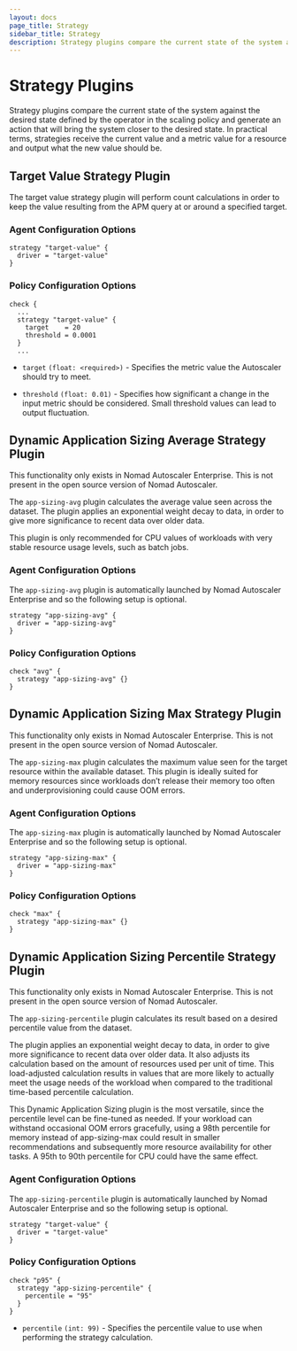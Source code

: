 ```yaml
---
layout: docs
page_title: Strategy
sidebar_title: Strategy
description: Strategy plugins compare the current state of the system against the desired state.
---
```


# Strategy Plugins

Strategy plugins compare the current state of the system against the desired state
defined by the operator in the scaling policy and generate an action that will
bring the system closer to the desired state. In practical terms, strategies
receive the current value and a metric value for a resource and output what the
new value should be.

## Target Value Strategy Plugin

The target value strategy plugin will perform count calculations in order to keep
the value resulting from the APM query at or around a specified target.

### Agent Configuration Options

```hcl
strategy "target-value" {
  driver = "target-value"
}
```

### Policy Configuration Options

```hcl
check {
  ...
  strategy "target-value" {
    target    = 20
    threshold = 0.0001
  }
  ...
```

- `target` `(float: <required>)` - Specifies the metric value the Autoscaler
  should try to meet.

- `threshold` `(float: 0.01)` - Specifies how significant a change in the input
  metric should be considered. Small threshold values can lead to output
  fluctuation.

## Dynamic Application Sizing Average Strategy Plugin

<EnterpriseAlert>
This functionality only exists in Nomad Autoscaler
Enterprise. This is not present in the open source version of Nomad Autoscaler.
</EnterpriseAlert>

The `app-sizing-avg` plugin calculates the average value seen across the dataset.
The plugin applies an exponential weight decay to data, in order to give
more significance to recent data over older data.

This plugin is only recommended for CPU values of workloads with very stable
resource usage levels, such as batch jobs.

### Agent Configuration Options

The `app-sizing-avg` plugin is automatically launched by Nomad Autoscaler
Enterprise and so the following setup is optional.

```hcl
strategy "app-sizing-avg" {
  driver = "app-sizing-avg"
}
```

### Policy Configuration Options

```hcl
check "avg" {
  strategy "app-sizing-avg" {}
}
```

## Dynamic Application Sizing Max Strategy Plugin

<EnterpriseAlert>
This functionality only exists in Nomad Autoscaler
Enterprise. This is not present in the open source version of Nomad Autoscaler.
</EnterpriseAlert>

The `app-sizing-max` plugin calculates the maximum value seen for the target
resource within the available dataset. This plugin is ideally suited for memory
resources since workloads don’t release their memory too often and
underprovisioning could cause OOM errors.

### Agent Configuration Options

The `app-sizing-max` plugin is automatically launched by Nomad Autoscaler
Enterprise and so the following setup is optional.

```hcl
strategy "app-sizing-max" {
  driver = "app-sizing-max"
}
```

### Policy Configuration Options

```hcl
check "max" {
  strategy "app-sizing-max" {}
}
```

## Dynamic Application Sizing Percentile Strategy Plugin

<EnterpriseAlert>
This functionality only exists in Nomad Autoscaler
Enterprise. This is not present in the open source version of Nomad Autoscaler.
</EnterpriseAlert>

The `app-sizing-percentile` plugin calculates its result based on a desired
percentile value from the dataset.

The plugin applies an exponential weight decay to data, in order to give
more significance to recent data over older data. It also adjusts its calculation
based on the amount of resources used per unit of time. This load-adjusted
calculation results in values that are more likely to actually meet the usage
needs of the workload when compared to the traditional time-based percentile
calculation.

This Dynamic Application Sizing plugin is the most versatile, since the percentile
level can be fine-tuned as needed. If your workload can withstand occasional OOM
errors gracefully, using a 98th percentile for memory instead of app-sizing-max
could result in smaller recommendations and subsequently more resource availability
for other tasks. A 95th to 90th percentile for CPU could have the same effect.

### Agent Configuration Options

The `app-sizing-percentile` plugin is automatically launched by Nomad Autoscaler
Enterprise and so the following setup is optional.

```hcl
strategy "target-value" {
  driver = "target-value"
}
```

### Policy Configuration Options

```hcl
check "p95" {
  strategy "app-sizing-percentile" {
    percentile = "95"
  }
}
```

- `percentile` `(int: 99)` - Specifies the percentile value to use when performing
  the strategy calculation.
